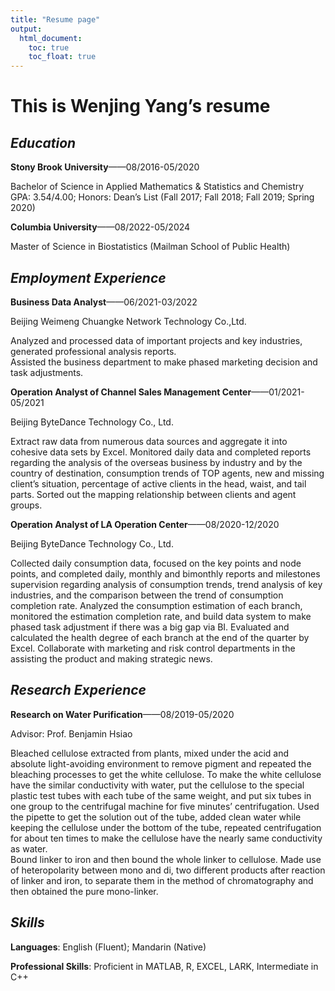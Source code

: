 ```yaml
---
title: "Resume page"
output: 
  html_document:
    toc: true
    toc_float: true
---
```


# This is Wenjing Yang's resume

## *Education*

**Stony Brook University**——08/2016-05/2020 

Bachelor of Science in Applied Mathematics & Statistics and Chemistry  
GPA: 3.54/4.00; Honors: Dean’s List (Fall 2017; Fall 2018; Fall 2019; Spring 2020)

**Columbia University**——08/2022-05/2024

Master of Science in Biostatistics (Mailman School of Public Health)



## *Employment Experience*

**Business Data Analyst**——06/2021-03/2022

Beijing Weimeng Chuangke Network Technology Co.,Ltd.

Analyzed and processed data of important projects and key industries, generated professional analysis reports.  
Assisted the business department to make phased marketing decision and task adjustments.

**Operation Analyst of Channel Sales Management Center**——01/2021-05/2021

Beijing ByteDance Technology Co., Ltd.        

Extract raw data from numerous data sources and aggregate it into cohesive data sets by Excel.
Monitored daily data and completed reports regarding the analysis of the overseas business by industry and by the country of destination, consumption trends of TOP agents, new and missing client’s situation, percentage of active clients in the head, waist, and tail parts.
Sorted out the mapping relationship between clients and agent groups.

**Operation Analyst of LA Operation Center**——08/2020-12/2020

Beijing ByteDance Technology Co., Ltd.    

Collected daily consumption data, focused on the key points and node points, and completed daily, monthly and bimonthly reports and milestones supervision regarding analysis of consumption trends, trend analysis of key industries, and the comparison between the trend of consumption completion rate.
Analyzed the consumption estimation of each branch, monitored the estimation completion rate, and build data system to make phased task adjustment if there was a big gap via BI.
Evaluated and calculated the health degree of each branch at the end of the quarter by Excel.
Collaborate with marketing and risk control departments in the assisting the product and making strategic news.

## *Research Experience*

**Research on Water Purification**——08/2019-05/2020

Advisor: Prof. Benjamin Hsiao                            

Bleached cellulose extracted from plants, mixed under the acid and absolute light-avoiding environment to remove pigment and repeated the bleaching processes to get the white cellulose. 
To make the white cellulose have the similar conductivity with water, put the cellulose to the special plastic test tubes with each tube of the same weight, and put six tubes in one group to the centrifugal machine for five minutes’ centrifugation.
Used the pipette to get the solution out of the tube, added clean water while keeping the cellulose under the bottom of the tube, repeated centrifugation for about ten times to make the cellulose have the nearly same conductivity as water.  
Bound linker to iron and then bound the whole linker to cellulose.
Made use of heteropolarity between mono and di, two different products after reaction of linker and iron, to separate them in the method of chromatography and then obtained the pure mono-linker.

## *Skills*

**Languages**: English (Fluent); Mandarin (Native)

**Professional Skills**: Proficient in MATLAB, R, EXCEL, LARK, Intermediate in C++

